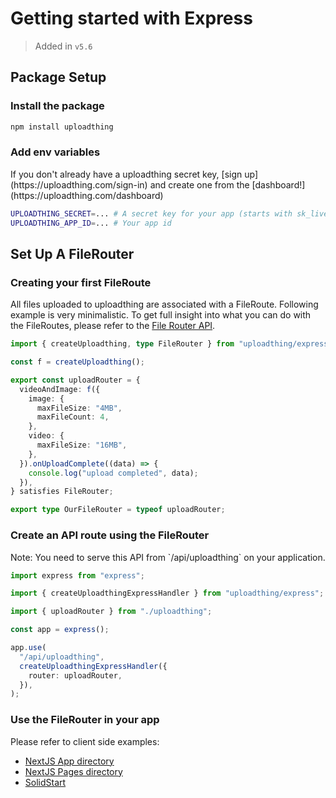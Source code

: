 
# Getting started with Express

> Added in `v5.6`

## Package Setup

<Steps>

### Install the package


```sh npm2yarn
npm install uploadthing
```

### Add env variables

<Callout>
  If you don't already have a uploadthing secret key, [sign
  up](https://uploadthing.com/sign-in) and create one from the
  [dashboard!](https://uploadthing.com/dashboard)
</Callout>

```bash copy
UPLOADTHING_SECRET=... # A secret key for your app (starts with sk_live_)
UPLOADTHING_APP_ID=... # Your app id
```

</Steps>

## Set Up A FileRouter

<Steps>

### Creating your first FileRoute

All files uploaded to uploadthing are associated with a FileRoute. Following
example is very minimalistic. To get full insight into what you can do with the
FileRoutes, please refer to the
[File Router API](/api-reference/server#file-routes).

```ts copy filename="src/uploadthing.ts"
import { createUploadthing, type FileRouter } from "uploadthing/express";

const f = createUploadthing();

export const uploadRouter = {
  videoAndImage: f({
    image: {
      maxFileSize: "4MB",
      maxFileCount: 4,
    },
    video: {
      maxFileSize: "16MB",
    },
  }).onUploadComplete((data) => {
    console.log("upload completed", data);
  }),
} satisfies FileRouter;

export type OurFileRouter = typeof uploadRouter;
```

### Create an API route using the FileRouter

<Callout type="warning">
  Note: You need to serve this API from `/api/uploadthing` on your application.
</Callout>

```ts copy filename="src/index.ts"
import express from "express";

import { createUploadthingExpressHandler } from "uploadthing/express";

import { uploadRouter } from "./uploadthing";

const app = express();

app.use(
  "/api/uploadthing",
  createUploadthingExpressHandler({
    router: uploadRouter,
  }),
);
```

### Use the FileRouter in your app

Please refer to client side examples:

- [NextJS App directory](/nextjs/appdir#creating-the-uploadthing-components-optional)
- [NextJS Pages directory](/nextjs/appdir#creating-the-uploadthing-components-optional)
- [SolidStart](/solid#use-the-filerouter-in-your-app-1)

</Steps>
